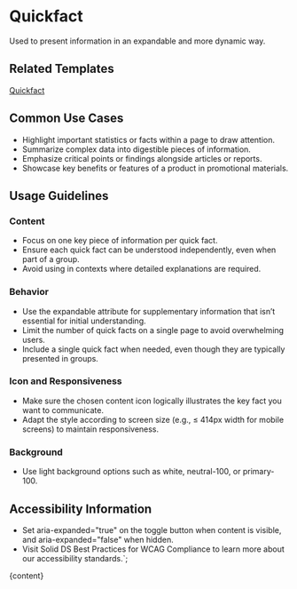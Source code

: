 


# Quickfact

Used to present information in an expandable and more dynamic way.

<DefaultStory />

<DocumentationLinks storybookLink="${storybookLink}" figmaLibrary="${figmaLibrary}" figmaDocs="${figmaDocs}" />

## Related Templates

[Quickfact](?path=/docs/templates-quickfact--docs)

## Common Use Cases

- Highlight important statistics or facts within a page to draw attention.
- Summarize complex data into digestible pieces of information.
- Emphasize critical points or findings alongside articles or reports.
- Showcase key benefits or features of a product in promotional materials.

## Usage Guidelines

### Content

- Focus on one key piece of information per quick fact.
- Ensure each quick fact can be understood independently, even when part of a group.
- Avoid using in contexts where detailed explanations are required.

### Behavior

- Use the expandable attribute for supplementary information that isn’t essential for initial understanding.
- Limit the number of quick facts on a single page to avoid overwhelming users.
- Include a single quick fact when needed, even though they are typically presented in groups.

### Icon and Responsiveness

- Make sure the chosen content icon logically illustrates the key fact you want to communicate.
- Adapt the style according to screen size (e.g., ≤ 414px width for mobile screens) to maintain responsiveness.

### Background

- Use light background options such as white, neutral-100, or primary-100.

## Accessibility Information

- Set aria-expanded="true" on the toggle button when content is visible, and aria-expanded="false" when hidden.
- Visit <sd-link href="https://www.figma.com/design/YDktJcseQIIQbsuCpoKS4V/Component-Docs?node-id=10708-5011&t=Z1FxSGWkmXG5r5sw-4" target="_blank">Solid DS Best Practices for WCAG Compliance</sd-link> to learn more about our accessibility standards.`;

<Meta title="Components/sd-quickfact/Overview" />

<OverviewFormatter story={QuickfactStories.Default}>{content}</OverviewFormatter>
